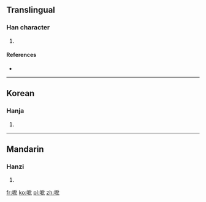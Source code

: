 ==Translingual==

===Han character===
{{Han char|rn=30|rad=口|as=05|sn=8|four=|canj=口竹尸弓 (RHSN), 口戈尸弓 (RISN)}}

# {{defn|Han|sort=口05}}

====References====
* {{Han ref|kx=0181.200|dkj=03425|dj=0399.270|hdz=10608.090|uh=545D|ud=21597}}

----

==Korean==

===Hanja===
{{ko-hanja|hangeul=액|rv=aek|mr=aek|y=ayk}}

# {{defn|lang=ko|sort=口05}}

----

==Mandarin==

===Hanzi===
{{cmn-hanzi|pin=[[è]] ([[e4]])|wg=o<sup>4</sup>}}

# {{defn|lang=cmn|sort=口05}}

[[fr:呝]]
[[ko:呝]]
[[pl:呝]]
[[zh:呝]]